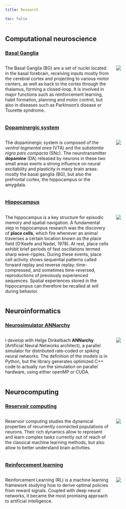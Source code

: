 ```yaml
---
title: Research

toc: false
---
```


## Computational neuroscience

### [Basal Ganglia](research/basalganglia.qmd)

::: {.columns}
::: {.column width=70%}


The Basal Ganglia (BG) are a set of nuclei located in the basal forebrain, receiving inputs mostly from the cerebral cortex and projecting to various motor centers, as well as back to the cortex through the thalamus, forming a closed-loop. It is involved in major functions such as reinforcement learning, habit formation, planning and motor control, but also in diseases such as Parkinson's disease or Tourette syndrome.
::: 
::: {.column width=30%}
![](img/basalganglia.png)
:::
:::


### [Dopaminergic system](research/dopamine.qmd)

::: {.columns}
::: {.column width=70%}

The dopaminergic system is composed of the *ventral tegmental area* (VTA) and the *substantia nigra pars compacta* (SNc). The neurotransmitter **dopamine** (DA) released by neurons in these two small areas exerts a strong influence on neural excitability and plasticity in many brain areas: mostly the basal ganglia (BG), but also the prefrontal cortex, the hippocampus or the amygdala.
::: 
::: {.column width=30%}
![](img/dopamine.jpg)
:::
:::

### [Hippocampus](research/hippocampus.qmd)

::: {.columns}
::: {.column width=70%}


The hippocampus is a key structure for episodic memory and spatial navigation. A fundamental step in hippocampus research was the discovery of **place cells**, which fire whenever an animal traverses a certain location known as the place field (O'Keefe and Nadel, 1978). At rest, place cells exhibit brief periods of fast oscillations termed sharp wave-ripples. During these events, place cell activity shows sequential patterns called forward replay and reverse replay: time-compressed, and sometimes time-reversed, reproductions of previously experienced sequences. Spatial experiences stored in the hippocampus can therefore be recalled at will during behavior.
::: 
::: {.column width=30%}
![](img/hippocampus.png)
:::
:::

## Neuroinformatics

### [Neurosimulator ANNarchy](research/annarchy.qmd)

::: {.columns}
::: {.column width=70%}


I develop with Helge Dinkelbach **ANNarchy** (Artificial Neural Networks architect), a parallel simulator for distributed rate-coded or spiking neural networks. The definition of the models is in Python, but the library generates optimized C++ code to actually run the simulation on parallel hardware, using either openMP or CUDA.
::: 
::: {.column width=30%}
![](img/annarchy.svg)
:::
:::


## Neurocomputing

### [Reservoir computing](research/reservoircomputing.qmd)

::: {.columns}
::: {.column width=70%}


Reservoir computing studies the dynamical properties of recurrently connected populations of neurons. Their rich dynamics allow to represent and learn complex tasks currently out of reach of the classical machine learning methods, but also allow to better understand brain activities.
::: 
::: {.column width=30%}
![](img/rc.png)
:::
:::

### [Reinforcement learning](research/reinforcementlearning.qmd)

::: {.columns}
::: {.column width=70%}


Reinforcement Learning (RL) is a machine learning framework studying how to derive optimal policies from reward signals. Coupled with deep neural networks, it became the most promising approach to artificial intelligence.
::: 
::: {.column width=30%}
![](img/reinforcement.png)
:::
:::